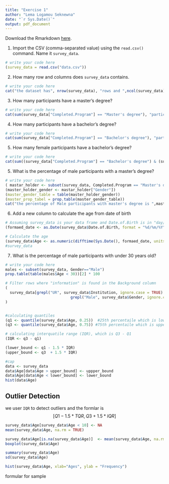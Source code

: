 ```yaml
---
title: "Exercise 1"
author: "Lema Logamou Seknewna"
date: "`r Sys.Date()`"
output: pdf_document
---
```



Download the Rmarkdown [here](Exercises/Exercise1.Rmd).


1. Import the CSV (comma-separated value) using the `read.csv()` command. Name it `survey_data`.
```r
# write your code here
(survey_data = read.csv("data.csv"))

```


2. How many row and columns does `survey_data` contains.
```r
# write your code here
cat("the dataset has", nrow(survey_data), "rows and ",ncol(survey_data), "columns")

```


3. How many participants have a master's degree?
```r
# write your code here
cat(sum(survey_data["Completed.Program"] == "Master's degree"), "participants have master's degree")

```

4. How many participants have a bachelor's degree?
```r
# write your code here
cat(sum(survey_data["Completed.Program"] == "Bachelor's degree"), "participants have 	Bachelor's degree")
```

5. How many female participants have a bachelor's degree?
```r
# write your code here
cat(sum((survey_data["Completed.Program"] == "Bachelor's degree") & (survey_data["Gender"] == "Female")), " female participants have Bachelor's degree")
```


5. What is the percentage of male participants with a master's degree?
```r
# write your code here
( mastar_holder <- subset(survey_data, Completed.Program == "Master's degree"))
(master_holder_gender <- mastar_holder["Gender"])
(master_gender_table = table(master_holder_gender))
(master_prop_tabel = prop.table(master_gender_table))
cat("the percentage of Male participants with master's degree is ",master_prop_tabel["Male"]*100,"%")

```

6. Add a new column to calculate the age from date of birth
```r
# Assuming survey_data is your data frame and Date.of.Birth is in "day/month/year" format
(formaed_date <- as.Date(survey_data$Date.of.Birth, format = "%d/%m/%Y"))

# Calculate the age
(survey_data$Age <- as.numeric(difftime(Sys.Date(), formaed_date, units = "days")) %/% 365.25)
#survey_data

```


7. What is the percentage of male participants with under 30 years old?
```r
# write your code here
males <- subset(survey_data, Gender=="Male")
prop.table(table(males$Age < 30))[2] * 100

```

```r
# Filter rows where "information" is found in the Background column
(
  survey_data[grepl("UR", survey_data$Institution, ignore.case = TRUE) & 
                             grepl("Male", survey_data$Gender, ignore.case = TRUE), ]
)



```
```r
#calculating quantiles 
(q1 <- quantile(survey_data$Age, 0.25))  #25th percentaile which is lower quantile
(q3 <- quantile(survey_data$Age, 0.75)) #75th percentaile which is upper quantile

# calculating interquatile range (IQR), which is Q3 - Q1
(IQR <- q3 - q1)

(lower_bound <- q1 - 1.5 * IQR)
(upper_bound <- q3  + 1.5 * IQR)
```
```r
#cap
data <- survey_data
data$Age[data$Age > upper_bound] <- uppper_bound
data$Age[data$Age < lower_bound] <- lower_bound
hist(data$Age)
```

## Outlier Detection
we user `IQR` to detect outliers and the formlar is $$[Q1 - 1.5*TQR, Q3 + 1.5*IQR]$$
```r


survey_data$Age[survey_data$Age < 10] <- NA
mean(survey_data$Age, na.rm = TRUE)

survey_data$Age[is.na(survey_data$Age)]  <- mean(survey_data$Age, na.rm = TRUE)
boxplot(survey_data$Age)
```
```r
summary(survey_data$Age)
sd(survey_data$Age)
```


```r
hist(survey_data$Age, xlab="Ages", ylab = "Frequency")
```

formular for sample 



